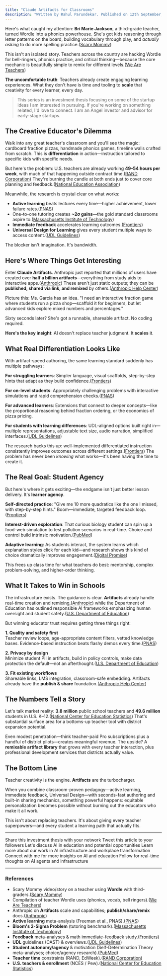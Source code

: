 ```yaml
---
title: "Claude Artifacts for Classrooms"
description: "Written by Rahul Parundekar. Published on 12th September, 2025."
---
```


Here's what caught my attention: **Bri Marie Jackson**, a third-grade teacher, turned Wordle into a phonics powerhouse. She's got kids reasoning through letter patterns on the board, building vocabulary through play, and *actually asking* to do more spelling practice.([Scary Mommy][1]) 

This isn't an isolated story. Teachers across the country are hacking Wordle for bell-ringers, phonics practice, and critical thinking—because the core mechanic is beautifully simple to remix for different levels.([We Are Teachers][2])

**The uncomfortable truth**: Teachers already create engaging learning experiences. What they don't have is time and tooling to **scale** that creativity for every learner, every day.

> This series is an investment thesis focusing on some of the startup ideas I am interested in pursuing. If you're working on something related, I'd love to connect. I am an Angel investor and advisor for early-stage startups.

## The Creative Educator's Dilemma

Walk into any great teacher's classroom and you'll see the magic: cardboard fraction pizzas, handmade phonics games, timeline walls crafted from scratch. This is **differentiation** in action—instruction tailored to specific kids with specific needs.

But here's the problem: U.S. teachers are already working **49–54 hours per week**, with much of that happening outside contract time.([RAND Corporation][3]) They're burning the candle at both ends just to cover core planning and feedback.([National Education Association][4])

Meanwhile, the research is crystal clear on what works:
- **Active learning** beats lectures every time—higher achievement, lower failure rates.([PNAS][5]) 
- One-to-one tutoring creates **~2σ gains**—the gold standard classrooms aspire to.([Massachusetts Institute of Technology][6])
- **Immediate feedback** accelerates learning outcomes.([Frontiers][7])
- **Universal Design for Learning** gives every student multiple ways to access content.([UDL Guidelines][8])

The blocker isn't imagination. It's bandwidth.

## Here's Where Things Get Interesting

Enter **Claude Artifacts**. Anthropic just reported that millions of users have created over **half a billion artifacts**—everything from study aids to interactive apps.([Anthropic][9]) These aren't just static outputs; they can be **published, shared via link, and remixed** by others.([Anthropic Help Center][10]) 

Picture this: Ms. Garcia has an idea. "I need an interactive fraction game where students run a pizza shop—scaffold it for beginners, but let advanced kids explore mixed numbers and percentages." 

Sixty seconds later? She's got a runnable, shareable artifact. No coding required.

**Here's the key insight**: AI doesn't replace teacher judgment. It **scales** it.

## What Real Differentiation Looks Like

With artifact-speed authoring, the same learning standard suddenly has multiple pathways:

**For struggling learners**: Simpler language, visual scaffolds, step-by-step hints that adapt as they build confidence.([Frontiers][7])

**For on-level students**: Appropriately challenging problems with interactive simulations and rapid comprehension checks.([PNAS][5])

**For advanced learners**: Extensions that connect to deeper concepts—like the proportional reasoning behind fraction ordering, or the economics of pizza pricing.

**For students with learning differences**: UDL-aligned options built right in—multiple representations, adjustable text size, audio narration, simplified interfaces.([UDL Guidelines][8])

The research backs this up: well-implemented differentiated instruction consistently improves outcomes across different settings.([Frontiers][12]) The problem has never been *knowing* what works—it's been having the time to create it.

## The Real Goal: Student Agency

But here's where it gets exciting—the endgame isn't just better lesson delivery. It's **learner agency**.

**Self-directed practice**: "Give me 10 more quadratics like the one I missed, with step-by-step hints." Boom—immediate, targeted feedback loop.([Frontiers][7])

**Interest-driven exploration**: That curious biology student can spin up a food-web simulation to test pollution scenarios in real-time. Choice and control build intrinsic motivation.([PubMed][13])

**Adaptive learning**: As students interact, the system learns which explanation styles click for each kid—and research shows this kind of choice dramatically improves engagement.([Digital Promise][14])

This frees up class time for what teachers do best: mentorship, complex problem-solving, and higher-order thinking.

## What It Takes to Win in Schools

The infrastructure exists. The guidance is clear. **Artifacts** already handle real-time creation and remixing,([Anthropic][9]) while the Department of Education has outlined responsible AI frameworks emphasizing human oversight and student safety.([U.S. Department of Education][15])

But winning educator trust requires getting three things right:

**1. Quality and safety first**  
Teacher review loops, age-appropriate content filters, vetted knowledge bases. Evidence-based instruction beats flashy demos every time.([PNAS][5])

**2. Privacy by design**  
Minimize student PII in artifacts, build in policy controls, make data protection the default—not an afterthought.([U.S. Department of Education][15])

**3. Fit existing workflows**  
Shareable links, LMS integration, classroom-safe embedding. Artifacts already have the **publish & share** foundation.([Anthropic Help Center][16])

## The Numbers Tell a Story

Let's talk market reality: **3.8 million** public school teachers and **49.6 million** students in U.S. K–12.([National Center for Education Statistics][17]) That's substantial surface area for a bottoms-up teacher tool with district expansion potential.

Even modest penetration—think teacher-paid Pro subscriptions plus a handful of district pilots—creates meaningful revenue. The upside? A **remixable artifact library** that grows with every teacher interaction, plus professional development services that districts actually value.

## The Bottom Line

Teacher creativity is the engine. **Artifacts** are the turbocharger. 

When you combine classroom-proven pedagogy—active learning, immediate feedback, Universal Design—with seconds-fast authoring and built-in sharing mechanics, something powerful happens: equitable personalization becomes possible without burning out the educators who make it all work.

This isn't about replacing teachers. It's about giving every teacher superpowers—and every student a learning path that actually fits.

---

<CardGroup cols={2}>
  <Card title="Share on LinkedIn" href="https://www.linkedin.com/sharing/share-offsite/?url=https://blog.elevate.do/beacon/claude-artifacts-classrooms" icon="linkedin">
    Share this investment thesis with your network
  </Card>
  <Card title="Share on X" href="https://twitter.com/intent/tweet?url=https://blog.elevate.do/beacon/claude-artifacts-classrooms&text=Fascinating investment thesis on Claude Artifacts transforming classroom personalization" icon="twitter">
    Tweet this article to your followers
  </Card>
  <Card title="Schedule a Chat" href="https://calendly.com/rahul-parundekar/30min" icon="calendar">
    Let's discuss AI in education and potential opportunities
  </Card>
  <Card title="About Elevate.do" href="https://elevate.do" icon="building">
    Learn more about our work in AI infrastructure and workplace transformation
  </Card>
</CardGroup>

<CardGroup cols={2}>
  <Card title="Follow on LinkedIn" href="https://linkedin.com/in/rahulparundekar" icon="linkedin">
    Connect with me for more insights on AI and education
  </Card>
  <Card title="Follow on X" href="https://x.com/rahulparundekar" icon="twitter">
    Follow for real-time thoughts on AI agents and infrastructure
  </Card>
</CardGroup>

---

### References

* Scary Mommy video/story on a teacher using **Wordle** with third-graders.([Scary Mommy][1])
* Compilation of teacher Wordle uses (phonics, vocab, bell ringers).([We Are Teachers][2])
* Anthropic on **Artifacts** scale and capabilities; **publish/share/remix** docs.([Anthropic][9])
* **Active learning** meta-analysis (Freeman et al., PNAS).([PNAS][5])
* **Bloom's 2-Sigma Problem** (tutoring benchmark).([Massachusetts Institute of Technology][6])
* **Feedback** meta-analyses & math immediate-feedback study.([Frontiers][7])
* **UDL** guidelines (CAST) & overviews.([UDL Guidelines][8])
* **Student autonomy/agency** & motivation (Self-Determination Theory meta-analyses; choice/agency research).([PubMed][13])
* **Teacher time** constraints (RAND, EdWeek).([RAND Corporation][3])
* **U.S. teachers & enrollment** (NCES / Pew).([National Center for Education Statistics][17])

[1]: https://www.scarymommy.com/parenting/teacher-using-wordle?utm_source=chatgpt.com "Watch A Teacher Using Wordle To Teach Her Third Graders"
[2]: https://www.weareteachers.com/using-wordle-in-the-classroom/?utm_source=chatgpt.com "How Teachers Are Using Wordle in the Classroom"
[3]: https://www.rand.org/education-and-labor/projects/state-of-the-american-teacher-and-the-american-principal.html?utm_source=chatgpt.com "The State of the American Teacher and ..."
[4]: https://www.nea.org/nea-today/all-news-articles/what-teachers-want-public-know?utm_source=chatgpt.com "What Teachers Want the Public to Know | NEA"
[5]: https://www.pnas.org/doi/10.1073/pnas.1319030111?utm_source=chatgpt.com "Active learning increases student performance in science, ..."
[6]: https://web.mit.edu/5.95/www/readings/bloom-two-sigma.pdf?utm_source=chatgpt.com "The 2 Sigma Problem"
[7]: https://www.frontiersin.org/journals/psychology/articles/10.3389/fpsyg.2019.03087/full?utm_source=chatgpt.com "The Power of Feedback Revisited: A Meta-Analysis ..."
[8]: https://udlguidelines.cast.org/?utm_source=chatgpt.com "CAST Universal Design for Learning Guidelines"
[9]: https://www.anthropic.com/news/build-artifacts?utm_source=chatgpt.com "Create AI-Powered Apps with Claude Artifacts"
[10]: https://support.anthropic.com/en/articles/9547008-discovering-publishing-customizing-and-sharing-artifacts?utm_source=chatgpt.com "Discovering, publishing, customizing, and sharing artifacts"
[11]: https://www.anthropic.com/news/claude-powered-artifacts?utm_source=chatgpt.com "Build and share AI-powered apps with Claude"
[12]: https://www.frontiersin.org/journals/psychology/articles/10.3389/fpsyg.2019.02366/full?utm_source=chatgpt.com "Differentiated Instruction in Secondary Education"
[13]: https://pubmed.ncbi.nlm.nih.gov/33593153/?utm_source=chatgpt.com "Student Motivation and Associated Outcomes: A Meta- ..."
[14]: https://digitalpromise.org/ask_a_researcher/offering-students-choice-assignments-lead-greater-engagement/?utm_source=chatgpt.com "Does offering students a choice in assignments lead to ..."
[15]: https://www.ed.gov/sites/ed/files/documents/ai-report/ai-report.pdf?utm_source=chatgpt.com "Artificial Intelligence and the Future of Teaching and ..."
[16]: https://support.anthropic.com/en/articles/11649427-use-artifacts-to-visualize-and-create-ai-apps-without-ever-writing-a-line-of-code?utm_source=chatgpt.com "Use artifacts to visualize and create AI apps, without ever ..."
[17]: https://nces.ed.gov/programs/coe/indicator/clr/public-school-teachers?utm_source=chatgpt.com "COE - Characteristics of Public School Teachers"
